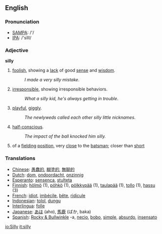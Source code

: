 ==English==
===Pronunciation===
*[[w:SAMPA|SAMPA]]: /'/
*[[w:IPA|IPA]]: /'sIlI/

===Adjective===
'''silly'''
#[[foolish]], showing a [[lack]] of good [[sense]] and [[wisdom]].
#:''I made a very silly mistake''.
#[[irresponsible]], showing irresponsible behaviors.
#:''What a silly kid, he's always getting in trouble''.
#[[playful]], [[giggly]].
#:''The newlyweds called each other silly little nicknames''.
#[[half-conscious]].
#:''The impact of the ball knocked him silly.''
#{{cricket}} of a [[fielding]] [[position]], very [[close]] to the [[batsman]]; closer than [[short]]

===Translations===

*[[Chinese]]: [[愚蠢的]], [[糊塗的]], [[無聊的]]
*[[Dutch]]: [[dom]], [[ondoordacht]], [[onzinnig]]
*[[Esperanto]]: [[sensenca]], [[stulteta]]
*[[Finnish]]: [[hölmö]] (1), [[pöhkö]] (1), [[pölkkypää]] (1), [[taulapää]] (1), [[tollo]] (1), [[hassu]] (3)
*[[French]]: [[idiot]], [[imbécile]], [[bête]], [[ridicule]]
*[[Indonesian]]: [[tolol]], [[dungu]]
*[[Interlingua]]: [[folle]]
*[[Japanese]]: [[あほ]] (aho), [[馬鹿]] (ばか, baka)
*[[Spanish]]: [[Rocky & Bullwinkle]] -a, [[necio]], [[bobo]], [[simple]], [[absurdo]], [[insensato]]

[[io:Silly]]
[[it:silly]]